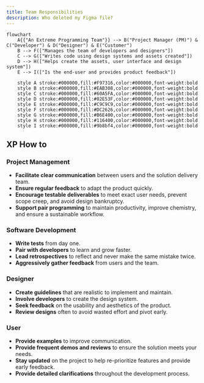 ```yaml
---
title: Team Responsibilities
description: Who deleted my Figma file?
---
```


```mermaid
flowchart
    A{{"An Extreme Programming Team"}} --> B("Project Manager (PM)") & C("Developer") & D("Designer") & E("Customer")
    B --> F(["Manages the team of developers and designers"])
    C --> G(["Writes code using design systems and assets created"])
    D --> H(["Helps create the assets, user interface and design system"])
    E --> I(["Is the end-user and provides product feedback"])

    style A stroke:#000000,fill:#F97316,color:#000000,font-weight:bold
    style B stroke:#000000,fill:#EAB308,color:#000000,font-weight:bold
    style C stroke:#000000,fill:#60A5FA,color:#000000,font-weight:bold
    style D stroke:#000000,fill:#02E53F,color:#000000,font-weight:bold
    style E stroke:#000000,fill:#C9C9C9,color:#000000,font-weight:bold
    style F stroke:#000000,fill:#DC2626,color:#000000,font-weight:bold
    style G stroke:#000000,fill:#B6E400,color:#000000,font-weight:bold
    style H stroke:#000000,fill:#116400,color:#000000,font-weight:bold
    style I stroke:#000000,fill:#9b8bf4,color:#000000,font-weight:bold
```

## XP How to

### Project Management

- **Facilitate clear communication** between users and the solution delivery team.
- **Ensure regular feedback** to adapt the product quickly.
- **Encourage testable deliverables** to meet exact user needs, prevent scope creep, and avoid design bankruptcy.
- **Support pair programming** to maintain productivity, improve chemistry, and ensure a sustainable workflow.

### Software Development

- **Write tests** from day one.
- **Pair with developers** to learn and grow faster.
- **Lead retrospectives** to reflect and never make the same mistake twice.
- **Aggressively gather feedback** from users and the team.

### Designer

- **Create guidelines** that are realistic to implement and maintain.
- **Involve developers** to create the design system.
- **Seek feedback** on the usability and aesthetics of the product.
- **Review designs** often to avoid wasted effort and pivot early.

### User

- **Provide examples** to improve communication.
- **Provide frequent demos and reviews** to ensure the solution meets your needs.
- **Stay updated** on the project to help re-prioritize features and provide early feedback.
- **Provide detailed clarifications** throughout the development process.
